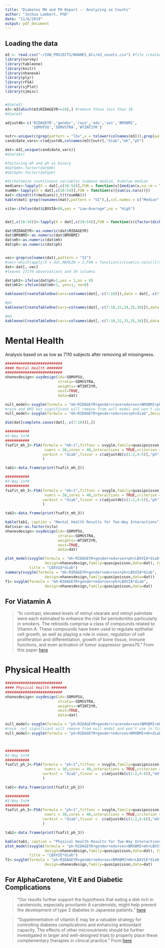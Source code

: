 ```yaml
---
title: "Diabetes MH and PH Report -- Analyzing as Counts"
author: "Joshua Lambert, PhD"
date: "11/6/2019"
output: pdf_document
---
```


## Loading the data
```r
m3 <- read.csv("~/CON_PROJECTS/NHANES_Alc/m3_counts.csv") #file created by datapackages.R
library(survey)
library(tableone)
library(knitr)
library(nhanesA)
library(plyr)
library(rFSA)
library(sjPlot)
library(sjmisc)


#dim(m3)
m3<-m3[which(m3$RIDAGEYR>=18),] #remove those less than 18.
#dim(m3)

adjust4b<-c('RIDAGEYR','gender','race','edu','ses','BMXBMI',
            'SDMVPSU','SDMVSTRA','WTINT2YR')

nutr<-unique(c(grep(pattern = "lbx",x = tolower(colnames(m3))),grep(pattern = "lbd",x = tolower(colnames(m3)))))
candidate_vars<-c(adjust4b,colnames(m3)[nutr],"diab","mh","ph")

dat<-m3[,unique(candidate_vars)]
#dim(dat)

#factoring mh and ph as binary
#dat$mh<-factor(dat$mh)
#dat$ph<-factor(dat$ph)

#dichotomize countinuous variables 1=above median, 0=below median
medians<-lapply(X = dat[,c(10:54)],FUN = function(x){median(x,na.rm = TRUE)})
numNA<-lapply(X = dat[,c(10:54)],FUN = function(x){sum(is.na(x))})
mat<-cbind(t(t(medians)),t(t(numNA)))
kable(mat[-grep(rownames(mat),pattern = "SI"),],col.names = c("Median","NumNA"))

vita<-ifelse(dat$LBXVIA<60,yes = "Low-Average",no = "High")


dat[,c(10:54)]<-lapply(X = dat[,c(10:54)],FUN = function(x){factor(dicho(x,dich.by ="median"))})

dat$RIDAGEYR<-as.numeric(dat$RIDAGEYR)
dat$BMXBMI<-as.numeric(dat$BMXBMI)
dat$mh<-as.numeric(dat$mh)
dat$ph<-as.numeric(dat$ph)


vec<-grep(colnames(dat),pattern = "SI")
#vec<-which(apply(X = dat,MARGIN = 2,FUN = function(x){sum(is.na(x))})>8588) #columns with more than 50% data missing
dat<-dat[,-vec]
#leaves 17176 observations and 34 columns

dat$ph2<-ifelse(dat$ph>1,yes = 1,no = 0)
dat$mh2<-ifelse(dat$mh>1, yes=1, no=0)
```

\clearpage
\pagebreak

```r
kableone(CreateTableOne(vars=colnames(dat[,-c(7:10)]),data = dat[,-c(7:10)]),strata = c("diab"))
```

\clearpage
\pagebreak

```r
#ph
kableone(CreateTableOne(vars=colnames(dat[,-c(7:10,32,34,35,36)]),data = dat[,-c(7:10)],strata = c("ph2","diab")))
```

\clearpage
\pagebreak

```r
#mh
kableone(CreateTableOne(vars=colnames(dat[,-c(7:10,32,33,35,36)]),data = dat[,-c(7:10)],strata = c("mh2","diab")))
```



\clearpage
\pagebreak

# Mental Health
Analysis based on as low as 7110 subjects after removing all missingness.
```r
##########################
#### Mental Health #######
##########################
nhanesdesign<-svydesign(id=~SDMVPSU,
                        strata=~SDMVSTRA,
                        weights=~WTINT2YR,
                        nest=TRUE,
                        data=dat)

null_model<-svyglm(formula = "mh~RIDAGEYR+gender+race+edu+ses+BMXBMI+ph+diab",design=nhanesdesign,family=quasipoisson,data=dat)
#race and BMI not significant will remove from null model and won't use in fixvar
null_model<-svyglm(formula = "mh~RIDAGEYR+gender+edu+ses+ph+diab",design=nhanesdesign,family=quasipoisson,data=dat)

dim(dat[complete.cases(dat[,-c(7:10)]),])

###########
#2-Way Int#
###########
fsafit_mh_2<-FSA(formula = "mh~1",fitfunc = svyglm,family=quasipoisson,data=dat[,-c(7:10,35,36)],design=nhanesdesign,m = 2,
                  numrs = 30,cores = 40,interactions = TRUE,criterion = int.p.val,minmax = 'min',
                 var4int = "diab",fixvar = c(adjust4b[c(1:2,4:5)],"ph")
                 )

tab1<-data.frame(print(fsafit_mh_2))

###########
#3-Way Int#
###########
fsafit_mh_3<-FSA(formula = "mh~1",fitfunc = svyglm,family=quasipoisson,data=dat[,-c(7:10,35,36)],design=nhanesdesign,m = 3,
                  numrs = 30,cores = 40,interactions = TRUE,criterion = int.p.val,minmax = 'min',
                 var4int = "diab",fixvar = c(adjust4b[c(1:2,4:5)],"ph")
                 )

tab2<-data.frame(print(fsafit_mh_3))

```

```r
kable(tab1, caption = "Mental Health Results for Two-Way Interactions")
dat$via<-as.factor(vita)
nhanesdesign<-svydesign(id=~SDMVPSU,
                        strata=~SDMVSTRA,
                        weights=~WTINT2YR,
                        nest=TRUE,
                        data=dat)

plot_model(svyglm(formula = "mh~RIDAGEYR+gender+edu+ses+ph+LBXVIA*diab",
                  design=nhanesdesign,family=quasipoisson,data=dat), type = "int",
           title = "LBXVIA*diab")
summary(svyglm(formula = "mh~RIDAGEYR+gender+edu+ses+ph+LBXVIA*diab",
                  design=nhanesdesign,family=quasipoisson,data=dat))
f1<-svyglm(formula = "mh~RIDAGEYR+gender+edu+ses+ph+LBXVIA*diab",
                  design=nhanesdesign,family=quasipoisson,data=dat)


```

<!-- \clearpage -->
<!-- \pagebreak -->

<!-- ```{r, echo=FALSE} -->
<!-- kable(tab2, caption = "Mental Health Results for Three-Way Interactions") -->
<!-- plot_model(svyglm(formula = "mh~RIDAGEYR+gender+edu+ses+BMXBMI+LBXVIE*LBXVIA*diab", -->
<!--                   design=nhanesdesign,family=quasipoisson,data=dat), type = "int", -->
<!--            title = "LBXVIE*LBDVIA*diab") -->
<!-- ``` -->

\clearpage
\pagebreak

## For Viatamin A
> "In contrast, elevated levels of retinyl stearate and retinyl palmitate were each estimated to enhance the risk for periodontitis particularly in smokers. The retinoids comprise a class of compounds related to Vitamin A. These compounds have been used to regulate epithelial cell growth, as well as playing a role in vision, regulation of cell proliferation and differentiation, growth of bone tissue, immune functions, and even activation of tumor suppressor genes70." 
From this paper [here](https://www.ncbi.nlm.nih.gov/pmc/articles/PMC6547714/)


\clearpage
\pagebreak

# Physical Health
```r
##########################
#### Physical Health #######
##########################
nhanesdesign<-svydesign(id=~SDMVPSU,
                        strata=~SDMVSTRA,
                        weights=~WTINT2YR,
                        nest=TRUE,
                        data=dat)

null_model<-svyglm(formula = "ph~RIDAGEYR+gender+race+edu+ses+BMXBMI+mh",design=nhanesdesign,family=quasipoisson,data=dat)
#race  not significant will remove from null model and won't use in fixvar
null_model<-svyglm(formula = "ph~RIDAGEYR+gender+edu+ses+BMXBMI+mh+diab",design=nhanesdesign,family=quasipoisson,data=dat)



###########
#2-Way Int#
###########
fsafit_ph_2<-FSA(formula = "ph~1",fitfunc = svyglm,family=quasipoisson,data=dat[,-c(7:10,35,36)],design=nhanesdesign,m = 2,
                  numrs = 30,cores = 40,interactions = TRUE,criterion = int.p.val,minmax = 'min',
                 var4int = "diab",fixvar =  c(adjust4b[c(1:2,4:6)],"mh")
                 )

tab1<-data.frame(print(fsafit_ph_2))

###########
#3-Way Int#
###########
fsafit_ph_3<-FSA(formula = "ph~1",fitfunc = svyglm,family=quasipoisson,data=dat[,-c(7:10,35,36)],design=nhanesdesign,m = 3,
                  numrs = 30,cores = 40,interactions = TRUE,criterion = int.p.val,minmax = 'min',
                 var4int = "diab",fixvar =  c(adjust4b[c(1:2,4:6)],"mh")
                 )

tab2<-data.frame(print(fsafit_ph_3))

```

```r
kable(tab1, caption = "Physical Health Results for Two-Way Interactions")
plot_model(svyglm(formula = "ph~RIDAGEYR+gender+edu+ses+BMXBMI+mh+LBXVIE*diab",
                  design=nhanesdesign,family=quasipoisson,data=dat), type = "int",
           title = "LBXVIE*diab")
f2<-svyglm(formula = "ph~RIDAGEYR+gender+edu+ses+BMXBMI+mh+LBXVIE*diab",
                  design=nhanesdesign,family=quasipoisson,data=dat)
```

<!-- \clearpage -->
<!-- \pagebreak -->

<!-- ```{r, echo=FALSE} -->
<!-- kable(tab2, caption = "Physical Health Results for Three-Way Interactions") -->
<!-- plot_model(svyglm(formula = "ph~RIDAGEYR+gender+edu+ses+BMXBMI+LBXGTC*LBXALC*diab", -->
<!--                   design=nhanesdesign,family=quasipoisson,data=dat), type = "int", -->
<!--            title = "g-Tocopherol*AlphaCarotene*diab") -->
<!-- ``` -->

\clearpage
\pagebreak

## For AlphaCarotene, Vit E and Diabetic Complications
> "Our results further support the hypothesis that eating a diet rich in carotenoids, especially provitamin A carotenoids, might help prevent the development of type 2 diabetes in Japanese patients." [here](https://www.ncbi.nlm.nih.gov/pmc/articles/PMC4679813/)

> "Supplementation of vitamin E may be a valuable strategy for controlling diabetes complications and enhancing antioxidant capacity. The effects of other micronutrients should be further investigated in larger and well-designed trials to properly place these complementary therapies in clinical practice." From [here](https://dmsjournal.biomedcentral.com/articles/10.1186/s13098-018-0318-5)

